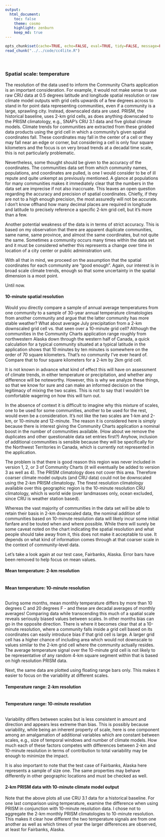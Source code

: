 ```yaml
---
output:
  html_document:
    toc: false
    theme: cosmo
    highlight: zenburn
    keep_md: true
---
```


```r
opts_chunk$set(cache=TRUE, echo=FALSE, eval=TRUE, tidy=FALSE, message=FALSE, warning=FALSE, results="asis", comment=NA)
read_chunk("../../code/cc4lite.R")
```

```r
```

```r
```

##
##
### Spatial scale: temperature

The resolution of the data used to inform the Community Charts application is an important consideration.
For example, it would not make sense to use raw CRU data at 0.5 degrees latitude and longitude spatial resolution or raw climate model outputs with grid cells upwards of a few degrees across to stand in for point data representing communities,
even if a community is a large, sprawling city.
Instead, downscaled data are used.
PRISM, the historical baseline, uses 2-km grid cells, as does anything downscaled to the PRISM climatology, e.g., SNAP's CRU 3.1 data and five global climate models.
Climate trends for communities are extracted from these gridded data products using the grid cell in which a community's given spatial coordinates fall.
These coordinates may fall in the center of a cell or they may fall near an edge or corner,
but considering a cell is only four square kilometers and the focus is on very broad trends at a decadal time scale, this is not particularly problematic.

Nevertheless, some thought should be given to the accuracy of the coordinates.
The communities data set from which community names, populations, and coordinates are pulled, is one I would consider to be of ill repute and quite unkempt as previously mentioned.
A glance at populations for many communities makes it immediately clear that the numbers in the data set are imprecise if not also inaccruate.
This leaves an open question regarding the accuracy and precision of spatial coordinates.
Chiefly, if they are not to a high enough precision, the most assuredly will not be accurate.
I don't know offhand how many decimal places are required in longitude and latitude to precisely reference a specific 2-km grid cell, but it's more than a few.

Another potential weakness of the data is in terms of strict accuracy.
This is based on my observation that there are apparent duplicate communities, same name, same province, and almost the same coordinates, but not quite the same.
Sometimes a community occurs many times within the data set and it must be considered whether this represents a change over time in location of a city center or public administration unit.

With all that in mind, we proceed on the assumption that the spatial coordinates for each community are "good enough".
Again, our interest is in broad scale climate trends, enough so that some uncertainty in the spatial dimension is a moot point.

Until now.

#### 10-minute spatial resolution

Would you directly compare a sample of annual average temperatures from one community to a sample of 30-year annual temperature climatologies from another community and argue that the latter community has more stable weather?
What about average July precipitation from a 2-km downscaled grid cell vs. that seen over a 10-minute grid cell?
Although the communities in the Community Charts application range roughly from northwestern Alaska down through the western half of Canada,
a quick calculation for a typical community situated at a typical latitude in the application shows that 10 minutes by ten minutes is somewhere on the order of 70 square kilometers.
That's no community I've ever heard of.
Compare that to four square kilometers for a 2-km by 2km grid cell.

It is not known in advance what kind of effect this will have on assessment of climate trends, in either temperature or precipitation, and whether any difference will be noteworthy.
However, this is why we analyze these things, so that we know for sure and can make an informed decision on the legitimacy of mixing the two scales.
This is not to say that I wouldn't be comfortable wagering on how this will turn out.

In the absence of context it is difficult to imagine why this mixture of scales, one to be used for some communities, another to be used for the rest, would even be a consideration.
It's not like the two scales are 1-km and 2-km, or 10-minute and 12-minute.
The reason it is considered here is simply because there is interest giving the Community Charts application a nominal boost in the number of communities available.
(How about we remove the duplicates and other questionable data set entries first?)
Anyhow, inclusion of additional communities is sensible because they will be specifically for the Northwest Territories in Canada, which is currently not represented in the application.

The problem is that there is good reason this region was never included in version 1, 2, or 3 of Community Charts (it will eventually be added to version 3 as well as 4).
The PRISM climatology does not cover this area.
Therefore coarser climate model outputs (and CRU data) could not be downscaled using the 2-km PRISM climatology.
The finest resolution climatology available over this geographic region is the 10-minute resolution CRU climatology, which is world wide (over landmasses only, ocean excluded, since CRU is weather station based).

Whereas the vast majority of communities in the data set will be able to retain their basis in 2-km downscaled data,
the nominal addition of communities based on 10-minute resolution data will likely incur some initial fanfare and be touted when and where possible.
While there will surely be some caveat noted on the chart indicating the spatial resolution and what people should take away from it, this does not make it acceptable to use.
It depends on what kind of information comes through at that coarser scale in the context of community-level data.

Let's take a look again at our test case, Fairbanks, Alaska.
Error bars have been removed to help focus on mean values.

#### Mean temperature: 2-km resolution

```r
```

#### Mean temperature: 10-minute resolution

```r
```

During some months, mean monthly temperature differs by more than 10 degrees C and 20 degrees F - and these are decadal averages of monthly averages!
Comparing data while transcending this much of a spatial scale reveals seriously biased values between scales.
In other months bias can go in the opposite direction.
There is where it becomes clear that at a 10-minute resolution, where a community falls inside a grid cell based on its coordinates can easily introduce bias if that grid cell is large.
A larger grid cell has a higher chance of including area which would not downscale to values similar to the 2-km grid cell where the community actually resides.
The average temperature signal over the 10-minute grid cell is not likely to be representative of any random 4-km square segment within that is based on high resolution PRISM data.

Next, the same data are plotted using floating range bars only.
This makes it easier to focus on the variability at different scales.

#### Temperature range: 2-km resolution

```r
```

#### Temperature range: 10-minute resolution

```r
```

Variability differs between scales but is less consistent in amount and direction and appears less extreme than bias.
This is possibly because variability, while being an inherent property of scale,
here is one component among an amalgamation of additional variables which are constant between scales, e.g., size of temporal windows and number of climate models.
How much each of these factors competes with differences between 2-km and 10-minute resolution in terms of contribution to total variability may be enough to minimize the impact.

It is also important to note that the test case of Fairbanks, Alaska here represents a sample of size one.
The same properties may behave differently in other geographic locations and must be checked as well.

#### 2-km PRISM data with 10-minute climate model output

Note that the above plots all use CRU 3.1 data for a historical baseline.
For one last comparison using temperature, examine the difference when using PRISM in conjunction with 10-minute resolution data.
I chose not to aggregate the 2-km monthly PRISM climatologies to 10-minute resolution.
This makes it clear how different the two temperature signals are from one another as well as which times of year the larger differences are observed, at least for Fairbanks, Alaska.

```r
```

<style>iframe.rChart{ width: 100%; height: 500px;}</style>
